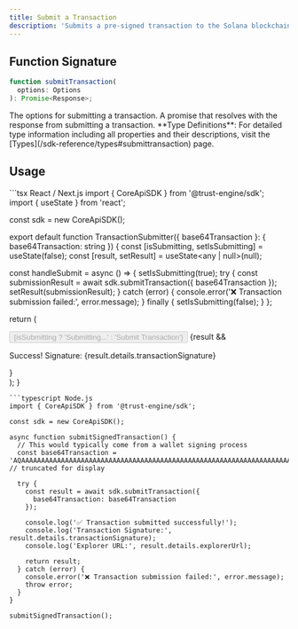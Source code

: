 ```yaml
---
title: Submit a Transaction
description: 'Submits a pre-signed transaction to the Solana blockchain with server-side fee payment and confirmation.'
---
```


## Function Signature

```typescript
function submitTransaction(
  options: Options
): Promise<Response>;
```

<ResponseField name="options" type="[Options](/sdk-reference/types#submittransaction-options)">
  The options for submitting a transaction.
</ResponseField>

<ResponseField name="Promise" type="Promise<[Response](/sdk-reference/types#submittransaction-response)>">
  A promise that resolves with the response from submitting a transaction.
</ResponseField>

<Info>
**Type Definitions**: For detailed type information including all properties and their descriptions, visit the [Types](/sdk-reference/types#submittransaction) page.
</Info>

## Usage

<CodeGroup>
```tsx React / Next.js
import { CoreApiSDK } from '@trust-engine/sdk';
import { useState } from 'react';

const sdk = new CoreApiSDK();

export default function TransactionSubmitter({ base64Transaction }: { base64Transaction: string }) {
  const [isSubmitting, setIsSubmitting] = useState(false);
  const [result, setResult] = useState<any | null>(null);

  const handleSubmit = async () => {
    setIsSubmitting(true);
    try {
      const submissionResult = await sdk.submitTransaction({ base64Transaction });
      setResult(submissionResult);
    } catch (error) {
      console.error('❌ Transaction submission failed:', error.message);
    } finally {
      setIsSubmitting(false);
    }
  };

  return (
    <div>
      <button onClick={handleSubmit} disabled={isSubmitting}>
        {isSubmitting ? 'Submitting...' : 'Submit Transaction'}
      </button>
      {result && <p>Success! Signature: {result.details.transactionSignature}</p>}
    </div>
  );
}
```
```typescript Node.js
import { CoreApiSDK } from '@trust-engine/sdk';

const sdk = new CoreApiSDK();

async function submitSignedTransaction() {
  // This would typically come from a wallet signing process
  const base64Transaction = 'AQAAAAAAAAAAAAAAAAAAAAAAAAAAAAAAAAAAAAAAAAAAAAAAAAAAAAAAAAAAAAAAAAAAAAAAAAAAAAAAAAAAAAABAAEDArczbMia1tLmq2poQiNXU2xnkV4S4gK9bS6Kz...'; // truncated for display
  
  try {
    const result = await sdk.submitTransaction({
      base64Transaction: base64Transaction
    });
    
    console.log('✅ Transaction submitted successfully!');
    console.log('Transaction Signature:', result.details.transactionSignature);
    console.log('Explorer URL:', result.details.explorerUrl);
    
    return result;
  } catch (error) {
    console.error('❌ Transaction submission failed:', error.message);
    throw error;
  }
}

submitSignedTransaction();
```
</CodeGroup>
